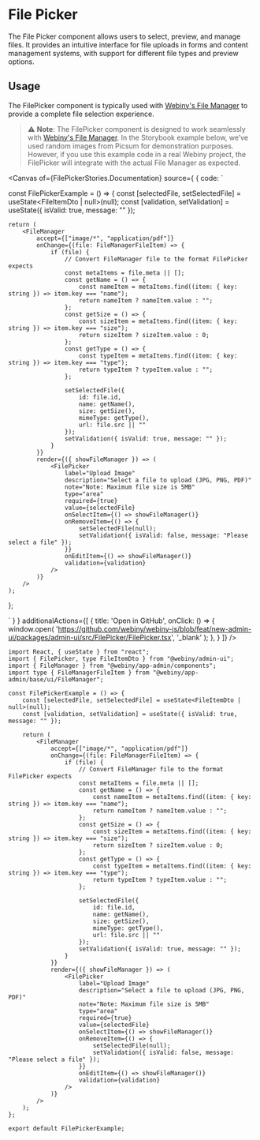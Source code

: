 

<Meta of={FilePickerStories} />

# File Picker

The File Picker component allows users to select, preview, and manage files. It provides an intuitive interface for file uploads in forms and content management systems, with support for different file types and preview options.

## Usage

The FilePicker component is typically used with [Webiny's File Manager](https://www.webiny.com/enterprise-serverless-cms/file-manager) to provide a complete file selection experience.

> ⚠️ **Note**: The FilePicker component is designed to work seamlessly with [Webiny's File Manager](https://www.webiny.com/enterprise-serverless-cms/file-manager).
In the Storybook example below, we’ve used random images from Picsum for demonstration purposes.
However, if you use this example code in a real Webiny project, the FilePicker will integrate with the actual File Manager as expected.

<Canvas of={FilePickerStories.Documentation} source={ { code: `

const FilePickerExample = () => {
    const [selectedFile, setSelectedFile] = useState<FileItemDto | null>(null);
    const [validation, setValidation] = useState({ isValid: true, message: "" });

    return (
        <FileManager
            accept={["image/*", "application/pdf"]}
            onChange={(file: FileManagerFileItem) => {
                if (file) {
                    // Convert FileManager file to the format FilePicker expects
                    const metaItems = file.meta || [];
                    const getName = () => {
                        const nameItem = metaItems.find((item: { key: string }) => item.key === "name");
                        return nameItem ? nameItem.value : "";
                    };
                    const getSize = () => {
                        const sizeItem = metaItems.find((item: { key: string }) => item.key === "size");
                        return sizeItem ? sizeItem.value : 0;
                    };
                    const getType = () => {
                        const typeItem = metaItems.find((item: { key: string }) => item.key === "type");
                        return typeItem ? typeItem.value : "";
                    };

                    setSelectedFile({
                        id: file.id,
                        name: getName(),
                        size: getSize(),
                        mimeType: getType(),
                        url: file.src || ""
                    });
                    setValidation({ isValid: true, message: "" });
                }
            }}
            render={({ showFileManager }) => (
                <FilePicker
                    label="Upload Image"
                    description="Select a file to upload (JPG, PNG, PDF)"
                    note="Note: Maximum file size is 5MB"
                    type="area"
                    required={true}
                    value={selectedFile}
                    onSelectItem={() => showFileManager()}
                    onRemoveItem={() => {
                        setSelectedFile(null);
                        setValidation({ isValid: false, message: "Please select a file" });
                    }}
                    onEditItem={() => showFileManager()}
                    validation={validation}
                />
            )}
        />
    );
};


` } }
        additionalActions={[
            {
                title: 'Open in GitHub',
                onClick: () => {
                    window.open(
                        'https://github.com/webiny/webiny-js/blob/feat/new-admin-ui/packages/admin-ui/src/FilePicker/FilePicker.tsx',
                        '_blank'
                    );
                },
            }
        ]}
/>

<Controls of={FilePickerStories.Documentation} />

```tsx
import React, { useState } from "react";
import { FilePicker, type FileItemDto } from "@webiny/admin-ui";
import { FileManager } from "@webiny/app-admin/components";
import type { FileManagerFileItem } from "@webiny/app-admin/base/ui/FileManager";

const FilePickerExample = () => {
    const [selectedFile, setSelectedFile] = useState<FileItemDto | null>(null);
    const [validation, setValidation] = useState({ isValid: true, message: "" });

    return (
        <FileManager
            accept={["image/*", "application/pdf"]}
            onChange={(file: FileManagerFileItem) => {
                if (file) {
                    // Convert FileManager file to the format FilePicker expects
                    const metaItems = file.meta || [];
                    const getName = () => {
                        const nameItem = metaItems.find((item: { key: string }) => item.key === "name");
                        return nameItem ? nameItem.value : "";
                    };
                    const getSize = () => {
                        const sizeItem = metaItems.find((item: { key: string }) => item.key === "size");
                        return sizeItem ? sizeItem.value : 0;
                    };
                    const getType = () => {
                        const typeItem = metaItems.find((item: { key: string }) => item.key === "type");
                        return typeItem ? typeItem.value : "";
                    };

                    setSelectedFile({
                        id: file.id,
                        name: getName(),
                        size: getSize(),
                        mimeType: getType(),
                        url: file.src || ""
                    });
                    setValidation({ isValid: true, message: "" });
                }
            }}
            render={({ showFileManager }) => (
                <FilePicker
                    label="Upload Image"
                    description="Select a file to upload (JPG, PNG, PDF)"
                    note="Note: Maximum file size is 5MB"
                    type="area"
                    required={true}
                    value={selectedFile}
                    onSelectItem={() => showFileManager()}
                    onRemoveItem={() => {
                        setSelectedFile(null);
                        setValidation({ isValid: false, message: "Please select a file" });
                    }}
                    onEditItem={() => showFileManager()}
                    validation={validation}
                />
            )}
        />
    );
};

export default FilePickerExample;
```

